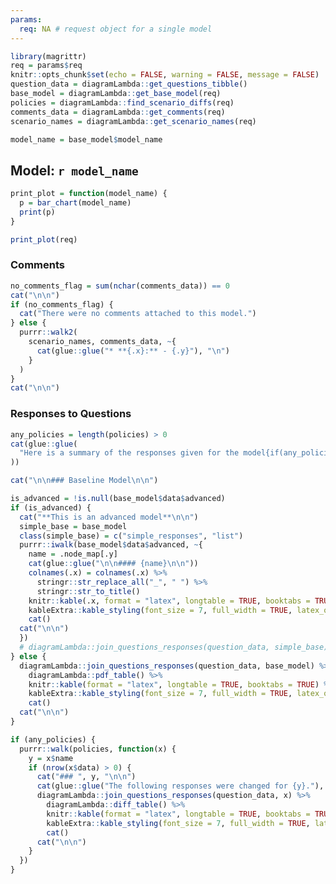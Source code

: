 ```yaml
---
params:
  req: NA # request object for a single model
---
```


```r
library(magrittr)
req = params$req
knitr::opts_chunk$set(echo = FALSE, warning = FALSE, message = FALSE)
question_data = diagramLambda::get_questions_tibble()
base_model = diagramLambda::get_base_model(req)
policies = diagramLambda::find_scenario_diffs(req)
comments_data = diagramLambda::get_comments(req)
scenario_names = diagramLambda::get_scenario_names(req)

model_name = base_model$model_name
```

## Model: `r model_name`

```r
print_plot = function(model_name) {
  p = bar_chart(model_name)
  print(p)
}

print_plot(req)
```

### Comments

```r
no_comments_flag = sum(nchar(comments_data)) == 0
cat("\n\n")
if (no_comments_flag) {
  cat("There were no comments attached to this model.")
} else {
  purrr::walk2(
    scenario_names, comments_data, ~{
      cat(glue::glue("* **{.x}:** - {.y}"), "\n")
    }
  )
}
cat("\n\n")
```


### Responses to Questions

```r
any_policies = length(policies) > 0
cat(glue::glue(
  "Here is a summary of the responses given for the model{if(any_policies) ' and each scenario.' else '.'}" # nolint
))
```

```r
cat("\n\n### Baseline Model\n\n")
```
```r
is_advanced = !is.null(base_model$data$advanced)
if (is_advanced) {
  cat("**This is an advanced model**\n\n")
  simple_base = base_model
  class(simple_base) = c("simple_responses", "list")
  purrr::iwalk(base_model$data$advanced, ~{
    name = .node_map[.y]
    cat(glue::glue("\n\n#### {name}\n\n"))
    colnames(.x) = colnames(.x) %>%
      stringr::str_replace_all("_", " ") %>%
      stringr::str_to_title()
    knitr::kable(.x, format = "latex", longtable = TRUE, booktabs = TRUE) %>%
    kableExtra::kable_styling(font_size = 7, full_width = TRUE, latex_options = c("repeat_header")) %>%
    cat()
  cat("\n\n")
  })
  # diagramLambda::join_questions_responses(question_data, simple_base)
} else {
  diagramLambda::join_questions_responses(question_data, base_model) %>%
    diagramLambda::pdf_table() %>%
    knitr::kable(format = "latex", longtable = TRUE, booktabs = TRUE) %>%
    kableExtra::kable_styling(font_size = 7, full_width = TRUE, latex_options = c("repeat_header")) %>%
    cat()
  cat("\n\n")
}

```

```r
if (any_policies) {
  purrr::walk(policies, function(x) {
    y = x$name
    if (nrow(x$data) > 0) {
      cat("### ", y, "\n\n")
      cat(glue::glue("The following responses were changed for {y}."), "\n\n")
      diagramLambda::join_questions_responses(question_data, x) %>%
        diagramLambda::diff_table() %>%
        knitr::kable(format = "latex", longtable = TRUE, booktabs = TRUE) %>%
        kableExtra::kable_styling(font_size = 7, full_width = TRUE, latex_options = c("repeat_header")) %>%
        cat()
      cat("\n\n")
    }
  })
}
```
